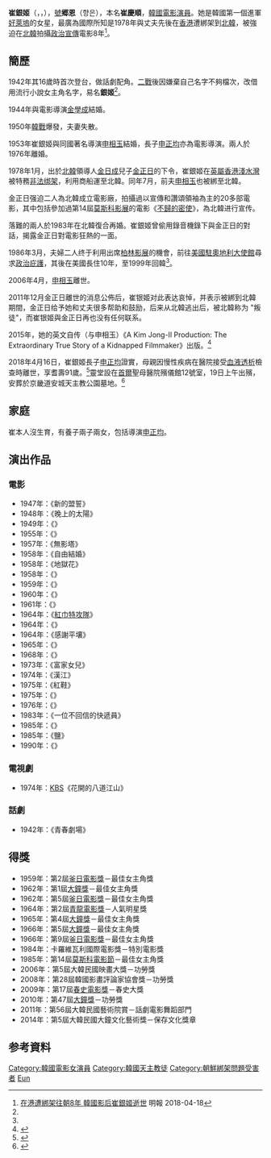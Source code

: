 {{noteTA
|1=zh:北韓; zh-hans:朝鲜;
}}
{{藝人
| 姓名 = 崔銀姬
| 類型 = 女演員
| 圖片 = 19660529崔銀姬.jpg
| 外文名 = 최은희
| 外文 = ko
| 羅馬拼音 = Choi Eun-hee
| 國籍 = {{KOR}}
| 出生日期 = {{birth_date|1926|11|20}}
| 出生地點 = {{KOR-JPN}}[[京畿道|京畿道]][[廣州市_(韓國)|廣州郡]]
| 逝世日期 = {{death date and age|2018|4|16|1926|11|20}}
| 逝世地點 = {{KOR}}[[首爾特別市|首爾特別市]][[江西區_(首爾)|江西區]]
| 職業 = [[演員|演員]]
| 語言 = [[韓語|韓語]]
| 配偶 = [[申相玉|申相玉]]（1953年－2006年）
| 教育程度 = 保聖女子高等學校畢業
| 宗教信仰 = [[天主教|天主教]]
| 出道地點 = 
| 出道日期 = 1942年
| 出道作   = 話劇《青春劇場》
| 代表作   =
| 活躍年代 = 1942年至2006年
}}

'''崔銀姬'''（{{lang-ko|'''최은희'''}}，{{lang-en|'''Choi Eun-hee'''}}，{{bd|1926年|11月20日|2018年|4月16日|catIdx=Choi}}），[[號|號]]'''郷恩'''（향은），本名'''崔慶順'''，[[韓國|韓國]][[電影演員|電影演員]]。她是韓國第一個進軍[[好萊塢|好萊塢]]的女星，最廣為國際所知是1978年與丈夫先後在[[香港|香港]]遭綁架到[[北韓|北韓]]，被強迫在[[北韓|北韓]]拍攝[[政治宣傳|政治宣傳]]電影8年<ref name=":0">[https://news.mingpao.com/pns/dailynews/web_tc/article/20180418/s00014/1523988659672 在港遭綁架往朝8年 韓國影后崔銀姬逝世] {{Wayback|url=https://news.mingpao.com/pns/dailynews/web_tc/article/20180418/s00014/1523988659672 |date=20180618230245 }} 明報 2018-04-18</ref>。

== 簡歷 ==
1942年其16歲時首次登台，做話劇配角。[[二戰|二戰]]後因嫌棄自己名字不夠檔次，改借用流行小說女主角名字，易名'''銀姬'''<ref name=":0" />。

1944年與電影導演[[金學成|金學成]]結婚。

1950年[[韓戰|韓戰]]爆發，夫妻失散。

1953年崔銀姬與同國著名導演[[申相玉|申相玉]]結婚，長子[[申正均|申正均]]亦為電影導演。兩人於1976年離婚。

1978年1月，出於[[北韓|北韓]]領導人[[金日成|金日成]]兒子[[金正日|金正日]]的下令，崔銀姬在[[英屬香港|英屬香港]][[淺水灣|淺水灣]]被特務[[申相玉和崔银姬绑架事件|非法绑架]]，利用商船運至北韓。同年7月，前夫[[申相玉|申相玉]]也被綁至北韓。

金正日强迫二人為北韓成立電影廠，拍攝過以宣傳和讚頌領袖為主的20多部電影，其中包括參加過第14屆[[莫斯科影展|莫斯科影展]]的電影《[[不歸的密使|不歸的密使]]》，為北韓进行宣传。

落難的兩人於1983年在北韓復合再婚。崔銀姬曾偷用錄音機錄下與金正日的對話，揭露金正日對電影狂熱的一面。

1986年3月，夫婦二人终于利用出席[[柏林影展|柏林影展]]的機會，前往[[美國駐奧地利大使館|美國駐奧地利大使館]]尋求[[政治庇護|政治庇護]]，其後在美國長住10年，至1999年回韓<ref name=":0" />。

2006年4月，[[申相玉|申相玉]]離世。

2011年12月金正日離世的消息公佈后，崔银姬对此表达哀悼，并表示被綁到北韓期間，金正日给予她和丈夫很多帮助和鼓励，后来从北韓逃出后，被北韓称为 "叛徒"，而崔银姬與金正日再也没有任何联系。

2015年，她的英文自传（与申相玉）《A Kim Jong-Il Production: The Extraordinary True Story of a Kidnapped Filmmaker》出版。<ref>{{cite book |title=A Kim Jong-Il Production: The Extraordinary True Story of a Kidnapped Filmmaker |url=https://archive.org/details/kimjongilproduct0000fisc |publisher=[[麥克米倫出版公司|Flatiron Books]] |author=Paul Fischer |year=2015 |ISBN=978-1250054265 |accessdate=March 9, 2015}}</ref>

2018年4月16日，崔銀姬長子[[申正均|申正均]]證實，母親因慢性疾病在醫院接受[[血液透析|血液透析]]檢查時離世，享耆壽91歲。<ref>{{Cite web |url=http://news.ltn.com.tw/news/world/breakingnews/2397529 |title=曾遭北韓綁架 92歲南韓影后崔銀姬病逝 |accessdate=2018-04-16 |archive-date=2018-04-17 |archive-url=https://web.archive.org/web/20180417023544/http://news.ltn.com.tw/news/world/breakingnews/2397529 |dead-url=no }}</ref>靈堂設在[[首爾|首爾]]聖母醫院殯儀館12號室，19日上午出殯，安葬於京畿道安城天主教公園墓地。<ref>{{Cite web |url=http://china.ajunews.com/view/20180417093958577 |title=韩元老级影后崔银姬去世 |access-date=2018-04-17 |archive-date=2019-08-14 |archive-url=https://web.archive.org/web/20190814030310/http://china.ajunews.com/view/20180417093958577 |dead-url=no }}</ref>

== 家庭 ==
崔本人沒生育，有養子兩子兩女，包括導演[[申正均|申正均]]。

== 演出作品 ==
=== 電影 ===

* 1947年：《新的盟誓》
* 1948年：《晚上的太陽》
* 1949年：《{{link-ko|心中的故鄉|마음의 고향}}》
* 1955年：《{{link-ko|年輕人們 (電影)|젊은 그들 (영화)|年輕人們}}》
* 1957年：《無影塔》
* 1958年：《自由結婚》
* 1958年：《地獄花》
* 1958年：《{{link-ko|女大學生的告白|어느 여대생의 고백 (1958년 영화)}}》
* 1959年：《{{link-ko|獨立協會的青年李承晩|독립협회와 청년 이승만}}》
* 1960年：《{{link-ko|為了這樣的生活|이 생명 다하도록}}》
* 1961年：《{{link-ko|房客和我的母親|사랑방 손님과 어머니 (1961년 영화)}}》
* 1964年：《[[紅巾特攻隊|紅巾特攻隊]]》
* 1964年：《{{link-ko|黑色疤痕的藍調|검은 상처의 부루스}}》
* 1964年：《感謝平壤》
* 1965年：《{{link-ko|清日戰爭中的女子閔妃|청일전쟁과 여걸민비}}》
* 1968年：《{{link-ko|女子的一生|여자의 일생 (1968년 영화)}}》
* 1973年：《富家女兒》
* 1974年：《漢江》
* 1975年：《紅鞋》
* 1975年：《{{link-ko|I Love Mama|아이 러브 마마}}》
* 1976年：《{{link-ko|媽媽與兒子|어머니와 아들}}》
* 1983年：《一位不回信的快遞員》
* 1985年：《{{link-ko|那時便值得去世|그때 죽어도 좋았다}}》
* 1985年：《鹽》
* 1990年：《{{link-en|真由美 (電影)|Mayumi (film)|真由美}}》

=== 電視劇 ===
* 1974年：[[韓國放送公社|KBS]]《花開的八道江山》

=== 話劇 ===
* 1942年：《青春劇場》

== 得獎 ==
* 1959年：第2屆[[釜日電影獎|釜日電影獎]]－最佳女主角獎
* 1962年：第1屆[[大鐘獎|大鐘獎]]－最佳女主角獎
* 1962年：第5屆[[釜日電影獎|釜日電影獎]]－最佳女主角獎
* 1964年：第2屆[[青龍電影獎|青龍電影獎]]－人氣明星獎
* 1965年：第4屆[[大鐘獎|大鐘獎]]－最佳女主角獎
* 1966年：第5屆[[大鐘獎|大鐘獎]]－最佳女主角獎
* 1966年：第9屆[[釜日電影獎|釜日電影獎]]－最佳女主角獎
* 1984年：卡羅維瓦利國際電影獎－特別電影獎
* 1985年：第14屆[[莫斯科電影節|莫斯科電影節]]－最佳女主角獎
* 2006年：第5屆大韓民國映畫大獎－功勞獎
* 2008年：第28屆韓國影畫評論家協會獎－功勞獎
* 2009年：第17屆[[春史電影獎|春史電影獎]]－春史大獎
* 2010年：第47屆[[大鐘獎|大鐘獎]]－功勞獎
* 2011年：第56屆大韓民國藝術院賞－話劇電影舞蹈部門
* 2014年：第5屆大韓民國大鐘文化藝術獎－保存文化獎章

== 参考資料 ==
{{reflist}}

{{青龍電影獎}}
{{大鐘獎最佳女主角}}
{{釜日電影獎最佳女主角}}
{{DEFAULTSORT: Choi Eun-hee}}

[[Category:韓國電影女演員|Category:韓國電影女演員]]
[[Category:韓國天主教徒|Category:韓國天主教徒]]
[[Category:朝鮮綁架問題受害者|Category:朝鮮綁架問題受害者]]
[[Category:崔姓|Eun]]